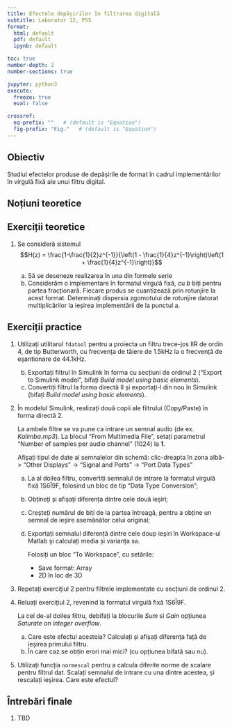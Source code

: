 ```yaml
---
title: Efectele depășirilor în filtrarea digitală
subtitle: Laborator 12, PSS
format:
  html: default
  pdf: default
  ipynb: default

toc: true
number-depth: 2
number-sections: true

jupyter: python3
execute:
  freeze: true
  eval: false

crossref:
  eq-prefix: ""   # (default is "Equation")
  fig-prefix: "Fig."   # (default is "Equation")
---
```


\newcommand*{\underuparrow}[1]{\ensuremath{\underset{\uparrow}{#1}}}

## Obiectiv

Studiul efectelor produse de depășirile de format în cadrul implementărilor
în virgulă fixă ale unui filtru digital.

## Noțiuni teoretice

## Exerciții teoretice

1. Se consideră sistemul
	$$H(z) = \frac{1-\frac{1}{2}z^{-1}}{\left(1 - \frac{1}{4}z^{-1}\right)\left(1 + \frac{1}{4}z^{-1}\right)}$$

    a. Să se deseneze realizarea în una din formele serie
	b. Considerăm o implementare în formatul virgulă fixă, cu $b$ biți pentru partea fracționară.
	Fiecare produs se cuantizează prin rotunjire la acest format.
	Determinați dispersia zgomotului de rotunjire datorat multiplicărilor
	la ieșirea implementării de la punctul a.

## Exerciții practice

1. Utilizați utilitarul `fdatool` pentru a proiecta un filtru trece-jos IIR
   de ordin 4, de tip Butterworth, cu frecvența de tăiere de 1.5kHz la
   o frecvență de eșantionare de 44.1kHz.

   b. Exportați filtrul în Simulink în forma cu secțiuni de ordinul 2 ("Export to Simulink model", bifați *Build model using basic elements*).
   a. Convertiți filtrul la forma directă II și exportați-l din nou în Simulink (bifați *Build model using basic elements*).

2. În modelul Simulink, realizați două copii ale filtrului (Copy/Paste) în forma directă 2.
   
   La ambele filtre se va pune ca intrare un semnal audio (de ex. *Kalimba.mp3*).
   La blocul "From Multimedia File", setați parametrul "Number of samples per audio channel" (1024) la **1**.
   
   Afișați tipul de date al semnalelor din schemă: 
   clic-dreapta în zona albă-> "Other Displays" -> "Signal and Ports" -> "Port Data Types"
   
   a. La al doilea filtru, convertiți semnalul de intrare la formatul virgulă fixă 1S6Î9F, folosind un bloc de tip "Data Type Conversion";
   a. Obțineți și afișați diferența dintre cele două ieșiri;
   c. Creșteți numărul de biți de la partea întreagă, pentru a obține un semnal de ieșire asemănător celui original;
   b. Exportați semnalul diferență dintre cele doup ieșiri în Workspace-ul Matlab și calculați media și varianța sa.
   
      Folosiți un bloc "To Workspace", cu setările: 
	  - Save format: Array
	  - 2D în loc de 3D

3. Repetați exercițiul 2 pentru filtrele implementate cu secțiuni de ordinul 2.

3. Reluați exercițiul 2, revenind la formatul virgulă fixă 1S6Î9F.
   
   La cel de-al doilea filtru, debifați la blocurile *Sum* si *Gain* opțiunea *Saturate on integer overflow*.

   a. Care este efectul acesteia? Calculați și afișați diferența față de ieșirea primului filtru.
   b. În care caz se obțin erori mai mici? (cu opțiunea bifată sau nu).

4. Utilizați funcția `normescal` pentru a calcula diferite norme de scalare pentru filtrul dat.
Scalați semnalul de intrare cu una dintre acestea, și rescalați ieșirea. Care este efectul?

## Întrebări finale

1. TBD
